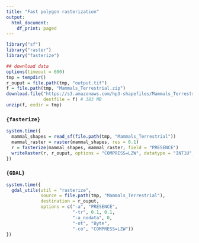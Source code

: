 ```yaml
---
title: "Fast polygon rasterization"
output:
  html_document:
    df_print: paged
---
```


```r
library("sf")
library("raster")
library("fasterize")
```

```r
## download data
options(timeout = 600)
tmp = tempdir()
r_ouput = file.path(tmp, "output.tif")
f = file.path(tmp, "Mammals_Terrestrial.zip")
download.file("https://s3.amazonaws.com/hp3-shapefiles/Mammals_Terrestrial.zip",
              destfile = f) # 383 MB
unzip(f, exdir = tmp)
```

### `{fasterize}`

```r
system.time({
  mammal_shapes = read_sf(file.path(tmp, "Mammals_Terrestrial"))
  mammal_raster = raster(mammal_shapes, res = 0.1)
  r = fasterize(mammal_shapes, mammal_raster, field = "PRESENCE")
  writeRaster(r, r_ouput, options = "COMPRESS=LZW", datatype = "INT1U", NAflag = 0)
})
```

### `{GDAL}`

```r
system.time({
  gdal_utils(util = "rasterize",
             source = file.path(tmp, "Mammals_Terrestrial"),
             destination = r_ouput,
             options = c("-a", "PRESENCE",
                         "-tr", 0.1, 0.1,
                         "-a_nodata", 0,
                         "-ot", "Byte",
                         "-co", "COMPRESS=LZW"))
})
```
